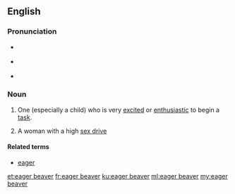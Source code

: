 {{was wotd|2009|January|26}}
==English==

===Pronunciation===
* {{a|UK}} {{IPA|/ˌiː.ɡə ˈbiː.və/|lang=en}}
* {{a|US}} {{IPA|/ˌi.ɡɚ ˈbi.vɚ/|lang=en}}
* {{audio|en-us-eager beaver.ogg|Audio (US)|lang=en}}

===Noun===
{{en-noun|head=[[eager]] [[beaver]]}}

# {{context|idiomatic|colloquial|lang=en}} One (especially a child) who is very [[excited]] or [[enthusiastic]] to begin a [[task]].
# {{context|idiomatic|humorous|lang=en}} A woman with a high [[sex drive]]

====Related terms====
* [[eager]]

[[et:eager beaver]]
[[fr:eager beaver]]
[[ku:eager beaver]]
[[ml:eager beaver]]
[[my:eager beaver]]